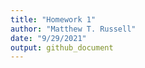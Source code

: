 ```yaml
---
title: "Homework 1"
author: "Matthew T. Russell"
date: "9/29/2021"
output: github_document
---
```


